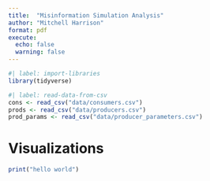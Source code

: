 ```yaml
---
title:  "Misinformation Simulation Analysis"
author: "Mitchell Harrison"
format: pdf
execute:
  echo: false
  warning: false
---
```


```r
#| label: import-libraries
library(tidyverse)
```

```r
#| label: read-data-from-csv
cons <- read_csv("data/consumers.csv")
prods <- read_csv("data/producers.csv")
prod_params <- read_csv("data/producer_parameters.csv")
```

# Visualizations
```r
print("hello world")
```

